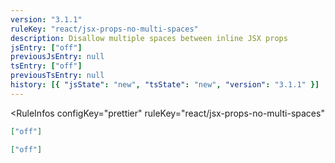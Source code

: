 ```yaml
---
version: "3.1.1"
ruleKey: "react/jsx-props-no-multi-spaces"
description: Disallow multiple spaces between inline JSX props
jsEntry: ["off"]
previousJsEntry: null
tsEntry: ["off"]
previousTsEntry: null
history: [{ "jsState": "new", "tsState": "new", "version": "3.1.1" }]
---
```


<RuleInfos 
  configKey="prettier" 
  ruleKey="react/jsx-props-no-multi-spaces" 
>

```json
["off"]
```

```json
["off"]
```

</RuleInfos>
